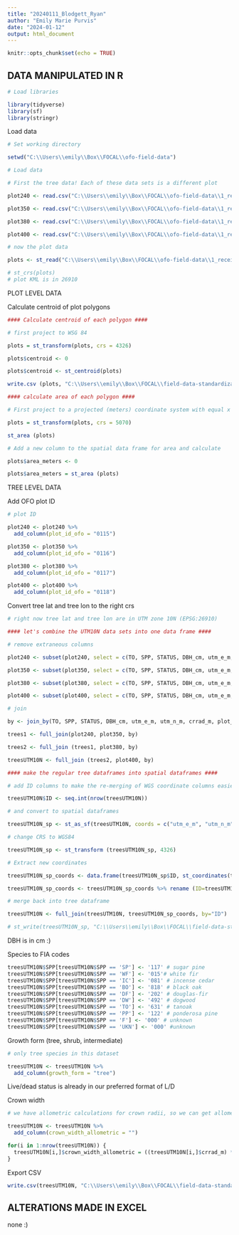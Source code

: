 ```yaml
---
title: "20240111_Blodgett_Ryan"
author: "Emily Marie Purvis"
date: "2024-01-12"
output: html_document
---
```


```r
knitr::opts_chunk$set(echo = TRUE)
```


## DATA MANIPULATED IN R

```r

# Load libraries

library(tidyverse)
library(sf)
library(stringr)
```

Load data

```r

# Set working directory

setwd("C:\\Users\\emily\\Box\\FOCAL\\ofo-field-data")

# Load data

# First the tree data! Each of these data sets is a different plot

plot240 <- read.csv("C:\\Users\\emily\\Box\\FOCAL\\ofo-field-data\\1_received-data\\0012\\data\\analyze_240_p1.csv")

plot350 <- read.csv("C:\\Users\\emily\\Box\\FOCAL\\ofo-field-data\\1_received-data\\0012\\data\\analyze_350_p1.csv")

plot380 <- read.csv("C:\\Users\\emily\\Box\\FOCAL\\ofo-field-data\\1_received-data\\0012\\data\\analyze_380_p1.csv")

plot400 <- read.csv("C:\\Users\\emily\\Box\\FOCAL\\ofo-field-data\\1_received-data\\0012\\data\\analyze_400_p1.csv")

# now the plot data

plots <- st_read("C:\\Users\\emily\\Box\\FOCAL\\ofo-field-data\\1_received-data\\0012\\data\\plot_boundaries_sf.geojson")

# st_crs(plots)
# plot KML is in 26910

```

PLOT LEVEL DATA

Calculate centroid of plot polygons


```r

#### Calculate centroid of each polygon ####

# first project to WSG 84

plots = st_transform(plots, crs = 4326)

plots$centroid <- 0

plots$centroid <- st_centroid(plots)

write.csv (plots, "C:\\Users\\emily\\Box\\FOCAL\\field-data-standardization\\Blodgett_Ryan\\20240225_plots.csv")

#### calculate area of each polygon ####

# First project to a projected (meters) coordinate system with equal x and y distances, CONUS Albers Equal Area (EPSG: 5070) 

plots = st_transform(plots, crs = 5070)

st_area (plots)

# Add a new column to the spatial data frame for area and calculate

plots$area_meters <- 0

plots$area_meters = st_area (plots)
```

TREE LEVEL DATA

Add OFO plot ID

```r

# plot ID

plot240 <- plot240 %>%
  add_column(plot_id_ofo = "0115")

plot350 <- plot350 %>%
  add_column(plot_id_ofo = "0116")

plot380 <- plot380 %>%
  add_column(plot_id_ofo = "0117")

plot400 <- plot400 %>%
  add_column(plot_id_ofo = "0118")


```

Convert tree lat and tree lon to the right crs

```r

# right now tree lat and tree lon are in UTM zone 10N (EPSG:26910)

#### let's combine the UTM10N data sets into one data frame ####

# remove extraneous columns

plot240 <- subset(plot240, select = c(TO, SPP, STATUS, DBH_cm, utm_e_m, utm_n_m, crrad_m, plot_id_ofo) )

plot350 <- subset(plot350, select = c(TO, SPP, STATUS, DBH_cm, utm_e_m, utm_n_m, crrad_m, plot_id_ofo) )

plot380 <- subset(plot380, select = c(TO, SPP, STATUS, DBH_cm, utm_e_m, utm_n_m, crrad_m, plot_id_ofo) )

plot400 <- subset(plot400, select = c(TO, SPP, STATUS, DBH_cm, utm_e_m, utm_n_m, crrad_m, plot_id_ofo) )

# join

by <- join_by(TO, SPP, STATUS, DBH_cm, utm_e_m, utm_n_m, crrad_m, plot_id_ofo)

trees1 <- full_join(plot240, plot350, by)

trees2 <- full_join (trees1, plot380, by)

treesUTM10N <- full_join (trees2, plot400, by)

#### make the regular tree dataframes into spatial dataframes ####

# add ID columns to make the re-merging of WGS coordinate columns easier 

treesUTM10N$ID <- seq.int(nrow(treesUTM10N))

# and convert to spatial dataframes

treesUTM10N_sp <- st_as_sf(treesUTM10N, coords = c("utm_e_m", "utm_n_m"), crs = 26910, remove=F)

# change CRS to WGS84

treesUTM10N_sp <- st_transform (treesUTM10N_sp, 4326)

# Extract new coordinates

treesUTM10N_sp_coords <- data.frame(treesUTM10N_sp$ID, st_coordinates(treesUTM10N_sp[,1], st_coordinates(treesUTM10N_sp[,2]))) 

treesUTM10N_sp_coords <- treesUTM10N_sp_coords %>% rename (ID=treesUTM10N_sp.ID, TreeWGS_e=X, TreeWGS_n=Y)

# merge back into tree dataframe

treesUTM10N <- full_join(treesUTM10N, treesUTM10N_sp_coords, by="ID")

# st_write(treesUTM10N_sp, "C:\\Users\\emily\\Box\\FOCAL\\field-data-standardization\\Blodgett_Ryan\\processed_tree_coords.gpkg")

```

DBH is in cm :)

Species to FIA codes

```r

treesUTM10N$SPP[treesUTM10N$SPP == 'SP'] <- '117' # sugar pine
treesUTM10N$SPP[treesUTM10N$SPP == 'WF'] <- '015'# white fir
treesUTM10N$SPP[treesUTM10N$SPP == 'IC'] <- '081' # incense cedar 
treesUTM10N$SPP[treesUTM10N$SPP == 'BO'] <- '818' # black oak
treesUTM10N$SPP[treesUTM10N$SPP == 'DF'] <- '202' # douglas-fir
treesUTM10N$SPP[treesUTM10N$SPP == 'DW'] <- '492' # dogwood
treesUTM10N$SPP[treesUTM10N$SPP == 'TO'] <- '631' # tanoak
treesUTM10N$SPP[treesUTM10N$SPP == 'PP'] <- '122' # ponderosa pine
treesUTM10N$SPP[treesUTM10N$SPP == 'F'] <- '000' # unknown
treesUTM10N$SPP[treesUTM10N$SPP == 'UKN'] <- '000' #unknown

```

Growth form (tree, shrub, intermediate)

```r

# only tree species in this dataset

treesUTM10N <- treesUTM10N %>%
  add_column(growth_form = "tree")

```

Live/dead status is already in our preferred format of L/D

Crown width

```r

# we have allometric calculations for crown radii, so we can get allometric calculations for crown width by multiplying the radius by 2

treesUTM10N <- treesUTM10N %>%
  add_column(crown_width_allometric = "")

for(i in 1:nrow(treesUTM10N)) {
  treesUTM10N[i,]$crown_width_allometric = ((treesUTM10N[i,]$crrad_m) * 2)
}

```

Export CSV

```r

write.csv(treesUTM10N, "C:\\Users\\emily\\Box\\FOCAL\\field-data-standardization\\Blodgett_Ryan\\20240214_Blodgett_Ryan.csv")

```


## ALTERATIONS MADE IN EXCEL

none :)


